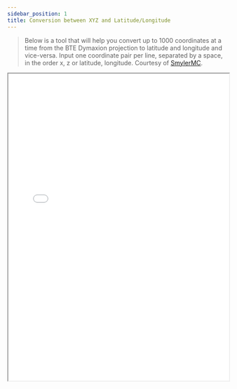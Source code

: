 ```yaml
---
sidebar_position: 1
title: Conversion between XYZ and Latitude/Longitude
---
```

> Below is a tool that will help you convert up to 1000 coordinates at a time from the BTE Dymaxion projection to latitude and longitude and vice-versa. Input one coordinate pair per line, separated by a space, in the order x, z or latitude, longitude. Courtesy of [SmylerMC](https://github.com/SmylerMC).
<iframe src="/html/smybteapi.html" width="100%" height="700px"></iframe>
